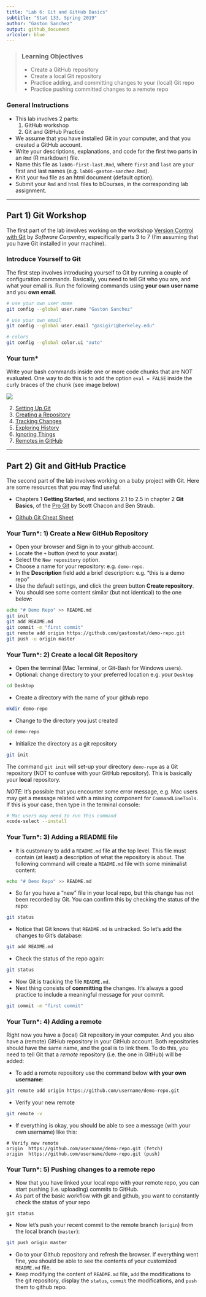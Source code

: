 ```yaml
---
title: "Lab 6: Git and GitHub Basics"
subtitle: "Stat 133, Spring 2019"
author: "Gaston Sanchez"
output: github_document
urlcolor: blue
---
```


> ### Learning Objectives
>
> * Create a GitHub repository
> * Create a local Git repository
> * Practice adding, and committing changes to your (local) Git repo
> * Practice pushing committed changes to a remote repo


### General Instructions

- This lab involves 2 parts:
    1. GitHub workshop
    2. Git and GitHub Practice
- We assume that you have installed Git in your computer, and that you created a GitHub account.
- Write your descriptions, explanations, and code for the first two parts in an `Rmd` (R markdown) file.
- Name this file as `lab06-first-last.Rmd`, where `first` and `last` are your
first and last names (e.g. `lab06-gaston-sanchez.Rmd`).
- Knit your `Rmd` file as an html document (default option).
- Submit your `Rmd` and `html` files to bCourses, in the corresponding lab assignment.



-----

## Part 1) Git Workshop

The first part of the lab involves working on the workshop
[Version Control with Git](http://swcarpentry.github.io/git-novice/) 
by _Software Carpentry_, especifically parts 3 to 7 
(I'm assuming that you have Git installed in your machine).


### Introduce Yourself to Git

The first step involves introducing yourself to Git by running a couple of configuration commands. Basically, you need to tell Git who you are, and what your email is. Run the following commands using __your own user name__ and you __own email__.

```bash
# use your own user name
git config --global user.name "Gaston Sanchez"

# use your own email
git config --global user.email "gasigiri@berkeley.edu"

# colors
git config --global color.ui "auto"
```



### Your turn*

Write your bash commands inside one or more code chunks that are NOT evaluated. One way to do this is to add the option `eval = FALSE` inside the curly braces of the chunk (see image below)

![](lab05-images/unevaluated-chunk.png)


2. [Setting Up Git](http://swcarpentry.github.io/git-novice/02-setup/)
3. [Creating a Repository](http://swcarpentry.github.io/git-novice/03-create/)
4. [Tracking Changes](http://swcarpentry.github.io/git-novice/04-changes/)
5. [Exploring History](http://swcarpentry.github.io/git-novice/05-history/)
6. [Ignoring Things](http://swcarpentry.github.io/git-novice/06-ignore/)
7. [Remotes in GitHub](http://swcarpentry.github.io/git-novice/07-github/)


-----


## Part 2) Git and GitHub Practice

The second part of the lab involves working on a baby project with Git.
Here are some resources that you may find useful:

- Chapters 1 __Getting Started__, and sections 2.1 to 2.5 in chapter 2 __Git Basics__, of the [Pro Git](https://git-scm.com/book/en/v2) by Scott Chacon and Ben Straub.

- [Github Git Cheat Sheet](https://education.github.com/git-cheat-sheet-education.pdf)


### Your Turn*: 1) Create a New GitHub Repository

- Open your browser and Sign in to your github account.
- Locate the `+` button (next to your avatar).
- Select the `New repository` option.
- Choose a name for your repository: e.g. `demo-repo`.
- In the __Description__ field add a brief description: e.g. "this is a demo repo"
- Use the default settings, and click the green button __Create repository__.
- You should see some content similar (but not identical) to the one below:

```bash
echo "# Demo Repo" >> README.md
git init
git add README.md
git commit -m "first commit"
git remote add origin https://github.com/gastonstat/demo-repo.git
git push -u origin master
```

### Your Turn*: 2) Create a local Git Repository

- Open the terminal (Mac Terminal, or Git-Bash for Windows users).
- Optional: change directory to your preferred location
e.g. your `Desktop`
```bash
cd Desktop
```
- Create a directory with the name of your github repo
```bash
mkdir demo-repo
```
- Change to the directory you just created
```bash
cd demo-repo
```
- Initialize the directory as a git repository
```bash
git init
```

The command `git init` will set-up your directory `demo-repo` as a Git 
repository (NOT to confuse with your GitHub repository). This is basically
your __local__ repository.


_NOTE_: It's possible that you encounter some error message, e.g. Mac users may get a 
message related with a missing component for `CommandLineTools`. If this is your 
case, then type in the terminal console:

```bash
# Mac users may need to run this command
xcode-select --install
```



### Your Turn*: 3) Adding a README file

- It is customary to add a `README.md` file at the top level. This file must
contain (at least) a description of what the repository is about. The following
command will create a `README.md` file with some minimalist content:
```bash
echo "# Demo Repo" >> README.md
```
- So far you have a "new" file in your local repo, but this change has
not been recorded by Git. You can confirm this by checking the status of the repo:
```bash
git status
```
- Notice that Git knows that `README.md` is untracked. So let's add the 
changes to Git's database:
```bash
git add README.md
```
- Check the status of the repo again:
```bash
git status
```
- Now Git is tracking the file `README.md`.
- Next thing consists of __committing__ the changes. It's always a good practice to include a meaningful message for your commit.
```bash
git commit -m "first commit"
```

### Your Turn*: 4) Adding a remote

Right now you have a (local) Git repository in your computer. And you also have 
a (remote) GitHub repository in your GitHub account. Both repositories should have the 
same name, and the goal is to link them. To do this, you need to tell Git that 
a _remote_ repository (i.e. the one in GitHub) will be added:

- To add a remote repository use the command below __with your own username__:
```bash
git remote add origin https://github.com/username/demo-repo.git
```
- Verify your new remote
```bash
git remote -v
```
- If everything is okay, you should be able to see a message 
(with your own username) like this:
```
# Verify new remote
origin  https://github.com/username/demo-repo.git (fetch)
origin  https://github.com/username/demo-repo.git (push)
```

### Your Turn*: 5) Pushing changes to a remote repo

- Now that you have linked your local repo with your remote repo, you can 
start pushing (i.e. uploading) commits to GitHub.
- As part of the basic workflow with git and github, you want to constantly 
check the status of your repo
```
git status
```
- Now let's push your recent commit to the remote branch (`origin`) from
the local branch (`master`):
```bash
git push origin master
```
- Go to your Github repository and refresh the browser. If everything went fine, 
you should be able to see the contents of your customized `README.md` file.
- Keep modifying the content of `README.md` file, `add` the modifications to the git repository, display the `status`, `commit` the modifications, and `push` them to github repo.


